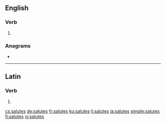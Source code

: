==English==

===Verb===
{{head|en|verb form}}

# {{en-third-person singular of|salute}}

===Anagrams===
* {{l|en|taluses}}

----

==Latin==

===Verb===
{{la-verb-form|salūtēs}}

# {{inflection of|salūtō||2|s|pres|actv|subj|lang=la}}

[[cs:salutes]]
[[de:salutes]]
[[fr:salutes]]
[[ku:salutes]]
[[li:salutes]]
[[ja:salutes]]
[[simple:salutes]]
[[fi:salutes]]
[[vi:salutes]]